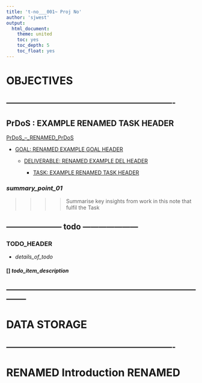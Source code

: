 ```yaml
---
title: 't-no___001~ Proj No'
author: 'sjwest'
output:
  html_document:
    theme: united
    toc: yes
    toc_depth: 5
    toc_float: yes
---
```




# OBJECTIVES



----------------------------------------------------------------
----------------------------------------------------------------



## PrDoS : EXAMPLE RENAMED TASK HEADER


[PrDoS_--_RENAMED_PrDoS](../../PrDoS_--_RENAMED_PrDoS.Rmd)


* [GOAL: RENAMED EXAMPLE GOAL HEADER](../../PrDoS_--_RENAMED_PrDoS.Rmd#goal-renamed-example-goal-header)

    + [DELIVERABLE: RENAMED EXAMPLE DEL HEADER](../../PrDoS_--_RENAMED_PrDoS.Rmd#deliverable-renamed-example-del-header)

        - [TASK: EXAMPLE RENAMED TASK HEADER](../../PrDoS_--_RENAMED_PrDoS.Rmd#task-example-renamed-task-header)



### _summary_point_01_

>>>>
>>>> Summarise key insights from work in this note that fulfil the Task
>>>>



--------------------- todo ---------------------
------------------------------------------------


### TODO_HEADER


* _details_of_todo_



#### [] _todo_item_description_



--------------------------------------------------------------------------------
--------------------------------------------------------------------------------



# DATA STORAGE


----------------------------------------------------------------
----------------------------------------------------------------



# RENAMED Introduction RENAMED






























